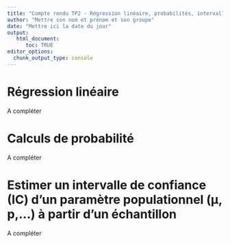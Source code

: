 ---
title: "Compte rendu TP2 - Régression linéaire, probabilités, intervalle de confiance"
author: "Mettre son nom et prénom et son groupe"
date: "Mettre ici la date du jour"
output: 
   html_document: 
      toc: TRUE
editor_options: 
  chunk_output_type: console
---

# Régression linéaire

A compléter

# Calculs de probabilité

A compléter

# Estimer un intervalle de confiance (IC) d'un paramètre populationnel (µ, p,...) à partir d'un échantillon

A compléter

